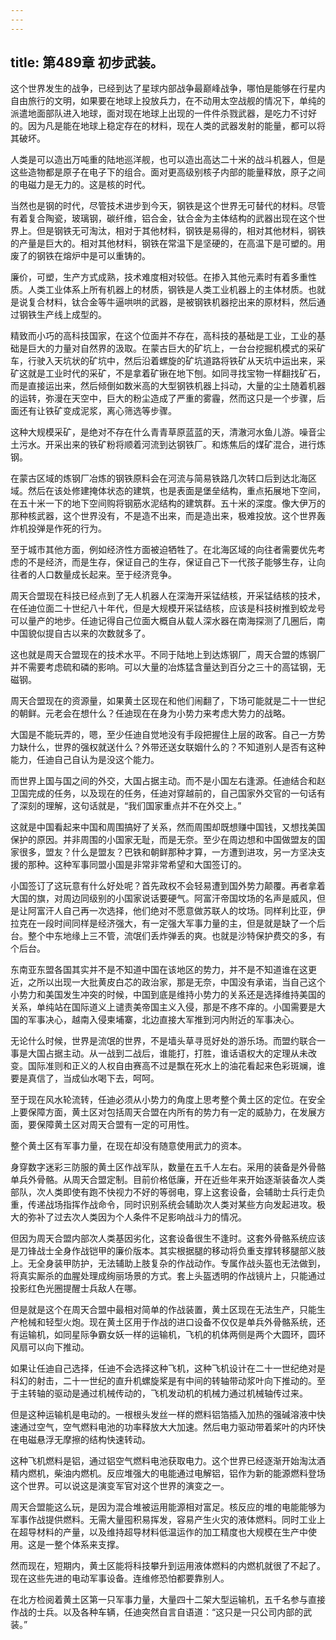 ```yaml
---
---
---
```

title: 第489章 初步武装。
---



这个世界发生的战争，已经到达了星球内部战争最巅峰战争，哪怕是能够在行星内自由旅行的文明，如果要在地球上投放兵力，在不动用太空战舰的情况下，单纯的派遣地面部队进入地球，面对现在地球上出现的一件件杀戮武器，是吃力不讨好的。因为凡是能在地球上稳定存在的材料，现在人类的武器发射的能量，都可以将其破坏。

人类是可以造出万吨重的陆地巡洋舰，也可以造出高达二十米的战斗机器人，但是这些造物都是原子在电子下的组合。面对更高级别核子内部的能量释放，原子之间的电磁力是无力的。这是核的时代。

当然也是钢的时代，尽管技术进步到今天，钢铁是这个世界无可替代的材料。尽管有着复合陶瓷，玻璃钢，碳纤维，铝合金，钛合金为主体结构的武器出现在这个世界上。但是钢铁无可淘汰，相对于其他材料，钢铁是易得的，相对其他材料，钢铁的产量是巨大的。相对其他材料，钢铁在常温下是坚硬的，在高温下是可塑的。用废了的钢铁在熔炉中是可以重铸的。

廉价，可塑，生产方式成熟，技术难度相对较低。在掺入其他元素时有着多重性质。人类工业体系上所有机器上的材质，钢铁是人类工业机器上的主体材质。也就是说复合材料，钛合金等牛逼哄哄的武器，是被钢铁机器挖出来的原材料，然后通过钢铁生产线上成型的。

精致而小巧的高科技国家，在这个位面并不存在，高科技的基础是工业，工业的基础是巨大的力量对自然界的汲取。在蒙古巨大的矿坑上，一台台挖掘机模式的采矿车，行驶入天坑状的矿坑中，然后沿着螺旋的矿坑道路将铁矿从天坑中运出来，采矿这就是工业时代的采矿，不是拿着矿锹在地下刨。如同寻找宝物一样翻找矿石，而是直接运出来，然后倾倒如数米高的大型钢铁机器上抖动，大量的尘土随着机器的运转，弥漫在天空中，巨大的粉尘造成了严重的雾霾，然而这只是一个步骤，后面还有让铁矿变成泥浆，离心筛选等步骤。

这种大规模采矿，是绝对不存在什么青青草原蓝蓝的天，清澈河水鱼儿游。噪音尘土污水。开采出来的铁矿粉将顺着河流到达钢铁厂。和炼焦后的煤矿混合，进行炼钢。

在蒙古区域的炼钢厂冶炼的钢铁原料会在河流与简易铁路几次转口后到达北海区域。然后在该处修建掩体状态的建筑，也是表面是堡垒结构，重点拓展地下空间，在五十米一下的地下空间购将钢筋水泥结构的建筑群。五十米的深度。像大伊万的那种核武器，这个世界没有，不是造不出来，而是造出来，极难投放。这个世界轰炸机投弹是作死的行为。

至于城市其他方面，例如经济性方面被迫牺牲了。在北海区域的向往者需要优先考虑的不是经济，而是生存，保证自己的生存，保证自己下一代孩子能够生存，让向往者的人口数量成长起来。至于经济竞争。

周天合盟现在科技已经点到了无人机器人在深海开采锰结核，开采锰结核的技术，在任迪位面二十世纪八十年代，但是大规模开采锰结核，应该是科技树推到蛟龙号可以量产的地步。任迪记得自己位面大概自从载人深水器在南海探测了几圈后，南中国貌似提自古以来的次数就多了。

这也就是周天合盟现在的技术水平。不同于陆地上到达炼钢厂，周天合盟的炼钢厂并不需要考虑硫和磷的影响。可以大量的冶炼猛含量达到百分之三十的高锰钢，无磁钢。

周天合盟现在的资源量，如果黄土区现在和他们闹翻了，下场可能就是二十一世纪的朝鲜。元老会在想什么？任迪现在在身为小势力来考虑大势力的战略。

大国是不能玩弄的，嗯，至少任迪自觉地没有手段把握住上层的政客。自己一方势力缺什么，世界的强权就送什么？外带还送女联姻什么的？不知道别人是否有这种能力，任迪自己自认为是没这个能力。

而世界上国与国之间的外交，大国占据主动。而不是小国左右逢源。任迪结合和赵卫国完成的任务，以及现在的任务，任迪对穿越前的，自己国家外交官的一句话有了深刻的理解，这句话就是，“我们国家重点并不在外交上。”

这就是中国看起来中国和周围搞好了关系，然而周围却既想赚中国钱，又想找美国保护的原因。并非周围的小国家无耻，而是无奈。至少在周边想和中国做盟友的国家很多，盟友？什么是盟友？巴铁和朝鲜那种才算，一方遭到进攻，另一方坚决支援的那种。这种军事同盟小国是非常非常希望和大国签订的。

小国签订了这玩意有什么好处呢？首先政权不会轻易遭到国外势力颠覆。再者拿着大国的旗，对周边同级别的小国家说话要硬气。阿富汗帝国坟场的名声是威风，但是让阿富汗人自己再一次选择，他们绝对不愿意做苏联人的坟场。同样利比亚，伊拉克在一段时间同样是经济强大，有一定强大军事力量的主，但是就是缺了一个后台。整个中东地缘上三不管，流氓们丢炸弹丢的爽。也就是沙特保护费交的多，有个后台。

东南亚东盟各国其实并不是不知道中国在该地区的势力，并不是不知道谁在这更近，之所以出现一大批黄皮白芯的政治家，那是无奈，中国没有承诺，当自己这个小势力和美国发生冲突的时候，中国到底是维持小势力的关系还是选择维持美国的关系，单纯站在国际道义上谴责美帝国主义入侵，那是不疼不痒的。小国需要是大国的军事决心，越南入侵柬埔寨，北边直接大军推到河内附近的军事决心。

无论什么时候，世界是流氓的世界，不是墙头草寻觅好处的游乐场。而盟约联合一事是大国占据主动。从一战到二战后，谁能打，打胜，谁话语权大的定理从未改变。国际准则和正义的人权自由赛高不过是飘在死水上的油花看起来色彩斑斓，谁要是真信了，当成仙水喝下去，呵呵。

至于现在风水轮流转，任迪必须从小势力的角度上思考整个黄土区的定位。在安全上要保障方面，黄土区对包括周天合盟在内所有的势力有一定的威胁力，在发展方面，要保障黄土区对周天合盟有一定的可用性。

整个黄土区有军事力量，在现在却没有随意使用武力的资本。

身穿数字迷彩三防服的黄土区作战军队，数量在五千人左右。采用的装备是外骨骼单兵外骨骼。从周天合盟定制。目前价格低廉，开在近些年来开始逐渐装备次人类部队，次人类即使有跑不快视力不好的等弱电，穿上这套设备，会辅助士兵行走负重，传递战场指挥作战命令，同时识别系统会辅助次人类对某些方向发起进攻。极大的弥补了过去次人类因为个人条件不足影响战斗力的情况。

但因为周天合盟内部次人类基因劣化，这套设备很生不逢时。这套外骨骼系统应该是刀锋战士全身作战铠甲的廉价版本。其实根据腿的移动将负重支撑转移腿部义肢上。无全身装甲防护，无法辅助上肢复杂的作战动作。专属作战头盔也无法做到，将真实厮杀的血腥处理成绚丽场景的方式。套上头盔透明的作战镜片上，只能通过投影红色光圈提醒士兵敌人在哪。

但是就是这个在周天合盟中最相对简单的作战装置，黄土区现在无法生产，只能生产枪械和轻型火炮。现在黄土区用于作战的进口设备不仅仅是单兵外骨骼系统，还有运输机，如同星际争霸女妖一样的运输机，飞机的机体两侧是两个大圆环，圆环风扇可以向下推动。

如果让任迪自己选择，任迪不会选择这种飞机，这种飞机设计在二十一世纪绝对是科幻的射击，二十一世纪的直升机螺旋桨是有中间的转轴带动浆叶向下推动的。至于主转轴的驱动是通过机械传动的，飞机发动机的机械力通过机械轴传过来。

但是这种运输机是电动的。一根根头发丝一样的燃料铝箔插入加热的强碱溶液中快速通过空气，空气燃料电池的功率释放大大加速。然后电力驱动带着桨叶的内环快在电磁悬浮无摩擦的结构快速转动。

这种飞机燃料是铝，通过铝空气燃料电池获取电力。这个世界已经逐渐开始淘汰酒精内燃机，柴油内燃机。反应堆强大的电能通过电解铝，铝作为新的能源燃料登场这个世界。可以说这是演变军官对这个世界的演变之一。

周天合盟能这么玩，是因为混合堆被运用能源相对富足。核反应的堆的电能能够为军事作战提供燃料。无需大量囤积易挥发，容易产生火灾的液体燃料。同时工业上在超导材料的产量，以及维持超导材料低温运作的加工精度也大规模在生产中使用。这是一整个体系来支撑。

然而现在，短期内，黄土区能将科技攀升到运用液体燃料的内燃机就很了不起了。现在这些先进的电动军事设备。连维修恐怕都要靠别人。

在北方检阅着黄土区第一只军事力量，大量四十二架大型运输机，五千名参与直接作战的士兵。以及各种车辆，任迪突然自言自语道：“这只是一只公司内部的武装。”